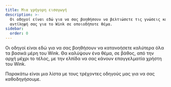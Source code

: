 ```yaml
---
title: Μια γρήγορη εισαγωγή
description: >-
  Οι οδηγοί είναι εδώ για να σας βοηθήσουν να βελτιώσετε τις γνώσεις και την
  αντίληψή σας για το Wink σε οποιοδήποτε θέμα.
sidebar:
  order: 0
---
```


Οι οδηγοί είναι εδώ για να σας βοηθήσουν να κατανοήσετε καλύτερα όλα τα βασικά μέρη του Wink.
Θα καλύψουν ένα θέμα, σε βάθος, από την αρχή μέχρι το τέλος, με την ελπίδα να σας κάνουν επαγγελματία χρήστη του Wink.

Παρακάτω είναι μια λίστα με τους τρέχοντες οδηγούς μας για να σας καθοδηγήσουμε.

<LinkCard title="Ανακαλύψτε εξαιρετικές προσφορές" description="The guide gives you some tips on how to search for things to sell on Wink." href="/guides/discover-great-deals/" />


<LinkCard title="Το κουμπί ΚΡΑΤΗΣΗ ΤΩΡΑ" description="This guide steps hotels through how to do the simplest integration with Wink with a 'Book Now' button." href="/guides/the-book-now-button/" />


<LinkCard title="Πληροφορίες για ανδρείκελα" description="This guides shows you how to use analytics effectively from the perspective of a supplier and an affiliate." href="/guides/insight-for-dummies/" />


<LinkCard title="Ενσωμάτωση με το TripPay" description="The guide gives you step-by-step instructions on how to do a full integration with TripPay as a travel company wishing to outsource the payment process." href="/guides/integrating-with-trip-pay/" />


